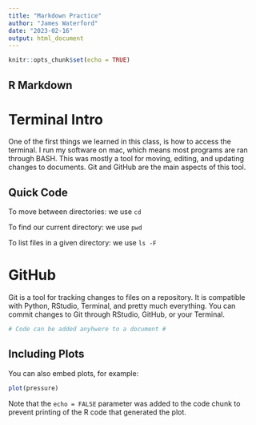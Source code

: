 ```yaml
---
title: "Markdown Practice"
author: "James Waterford"
date: "2023-02-16"
output: html_document
---
```


```r
knitr::opts_chunk$set(echo = TRUE)
```

## R Markdown

Terminal Intro
===============

One of the first things we learned in this class, is how to access the terminal. I run my software on mac, which means most programs are ran through BASH.
This was mostly a tool for moving, editing, and updating changes to documents. Git and GitHub are the main aspects of this tool.


Quick Code
----------

To move between directories: we use `cd` 

To find our current directory: we use `pwd`

To list files in a given directory: we use `ls -F`


GitHub
=======

Git is a tool for tracking changes to files on a repository. It is compatible with Python, RStudio, Terminal, and pretty much everything. You can commit changes to Git through RStudio, GitHub, or your Terminal.


```r
# Code can be added anyhwere to a document #
```

## Including Plots

You can also embed plots, for example:

```r
plot(pressure)
```

Note that the `echo = FALSE` parameter was added to the code chunk to prevent printing of the R code that generated the plot.

